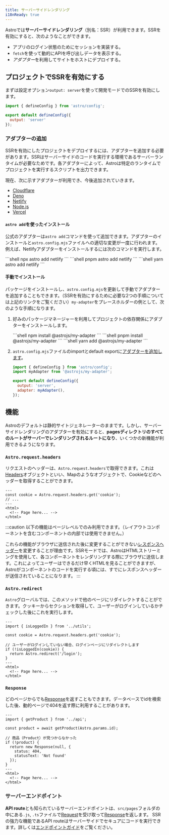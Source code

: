 ```yaml
---
title: サーバーサイドレンダリング
i18nReady: true
---
```




Astroでは**サーバーサイドレンダリング**（別名：SSR）が利用できます。SSRを有効にすると、次のようなことができます。

- アプリのログイン状態のためにセッションを実装する。
- `fetch`を使って動的にAPIを呼び出しデータを表示する。
- *アダプター*を利用してサイトをホストにデプロイする。

## プロジェクトでSSRを有効にする

まずは設定オプション`output: server`を使って開発モードでのSSRを有効にします。

```js ins={4} title="astro.config.mjs"
import { defineConfig } from 'astro/config';

export default defineConfig({
  output: 'server'
});
```

### アダプターの追加

SSRを有効にしたプロジェクトをデプロイするには、アダプターを追加する必要があります。SSRはサーバーサイドのコードを実行する環境であるサーバーランタイムが必要なためです。各アダプターによって、Astroは特定のランタイムでプロジェクトを実行するスクリプトを出力できます。

現在、次に示すアダプターが利用でき、今後追加されていきます。

- [Cloudflare](/ja/guides/integrations-guide/cloudflare/)
- [Deno](/ja/guides/integrations-guide/deno/)
- [Netlify](/ja/guides/integrations-guide/netlify/)
- [Node.js](/ja/guides/integrations-guide/node/)
- [Vercel](/ja/guides/integrations-guide/vercel/)

#### `astro add`を使ったインストール

公式のアダプターは`astro add`コマンドを使って追加できます。アダプターのインストールと`astro.config.mjs`ファイルへの適切な変更が一度に行われます。例えば、Netlifyアダプターをインストールするには次のコマンドを実行します。

<PackageManagerTabs>
  <Fragment slot="npm">
  ```shell
  npx astro add netlify
  ```
  </Fragment>
  <Fragment slot="pnpm">
  ```shell
  pnpm astro add netlify
  ```
  </Fragment>
  <Fragment slot="yarn">
  ```shell
  yarn astro add netlify
  ```
  </Fragment>
</PackageManagerTabs>

#### 手動でインストール

パッケージをインストールし、`astro.config.mjs`を更新して手動でアダプターを追加することもできます。（SSRを有効にするために必要な2つの手順については上記のリンクをご覧ください）`my-adapter`をプレースホルダーの例として、次のような手順になります。

1. 好みのパッケージマネージャーを利用してプロジェクトの依存関係にアダプターをインストールします。

   <PackageManagerTabs>
     <Fragment slot="npm">
     ```shell
     npm install @astrojs/my-adapter
     ```
     </Fragment>
     <Fragment slot="pnpm">
     ```shell
     pnpm install @astrojs/my-adapter
     ```
     </Fragment>
     <Fragment slot="yarn">
     ```shell
     yarn add @astrojs/my-adapter
     ```
     </Fragment>
   </PackageManagerTabs>

2. `astro.config.mjs`ファイルのimportとdefault exportに[アダプターを追加します](/ja/reference/configuration-reference/#アダブター)。

    ```js ins={2,5-6} title="astro.config.mjs"
    import { defineConfig } from 'astro/config';
    import myAdapter from '@astrojs/my-adapter';

    export default defineConfig({
      output: 'server',
      adapter: myAdapter(),
    });
    ```

## 機能

Astroのデフォルトは静的サイトジェネレーターのままです。しかし、サーバーサイドレンダリングのアダプターを有効にすると、**pagesディレクトリのすべてのルートがサーバーでレンダリングされるルートになり**、いくつかの新機能が利用できるようになります。

### `Astro.request.headers`

リクエストのヘッダーは、`Astro.request.headers`で取得できます。これは[Headers](https://developer.mozilla.org/ja/docs/Web/API/Headers)オブジェクトといい、Mapのようなオブジェクトで、Cookieなどのヘッダーを取得することができます。

```astro title="src/pages/index.astro" {2}
---
const cookie = Astro.request.headers.get('cookie');
// ...
---
<html>
  <!-- Page here... -->
</html>
```

:::caution
以下の機能はページレベルでのみ利用できます。（レイアウトコンポーネントを含むコンポーネントの内部では使用できません。）

これらの機能がブラウザに送信された後に変更することができない[レスポンスヘッダー](https://developer.mozilla.org/ja/docs/Glossary/Response_header)を変更することが理由です。SSRモードでは、AstroはHTMLストリーミングを使用して、各コンポーネントをレンダリングする際にブラウザに送信します。これによってユーザーはできるだけ早くHTMLを見ることができますが、Astroがコンポーネントのコードを実行する頃には、すでにレスポンスヘッダーが送信されていることになります。
:::

### `Astro.redirect`

`Astro`グローバルでは、このメソッドで他のページにリダイレクトすることができます。クッキーからセクションを取得して、ユーザーがログインしているかチェックした後にこれを実行します。

```astro title="src/pages/account.astro" {8}
---
import { isLoggedIn } from '../utils';

const cookie = Astro.request.headers.get('cookie');

// ユーザーがログインしていない場合、ログインページにリダイレクトします
if (!isLoggedIn(cookie)) {
  return Astro.redirect('/login');
}
---
<html>
  <!-- Page here... -->
</html>
```

### `Response`

どのページからでも[Response](https://developer.mozilla.org/ja/docs/Web/API/Response)を返すこともできます。データベースでidを検索した後、動的ページで404を返す際に利用することがあります。

```astro title="src/pages/[id].astro" {8-11}
---
import { getProduct } from '../api';

const product = await getProduct(Astro.params.id);

// 商品（Product）が見つからなかった
if (!product) {
  return new Response(null, {
    status: 404,
    statusText: 'Not found'
  });
}
---
<html>
  <!-- Page here... -->
</html>
```

### サーバーエンドポイント

**API route**とも知られているサーバーエンドポイントは、`src/pages`フォルダの中にある`.js`, `.ts`ファイルで[Request](https://developer.mozilla.org/ja/docs/Web/API/Request)を受け取って[Response](https://developer.mozilla.org/ja/docs/Web/API/Response)を返します。
SSRの強力な機能であるAPI routeはサーバーサイドでセキュアにコードを実行できます。詳しくは[エンドポイントガイド](/ja/core-concepts/endpoints/#サーバーエンドポイントapiルーティング)をご覧ください。
